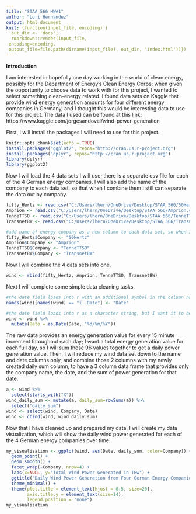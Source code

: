 ```yaml
---
title: "STAA 566 HW#1"
author: "Lori Hernandez"
output: html_document
knit: (function(input_file, encoding) {
  out_dir <- 'docs';
  rmarkdown::render(input_file,
 encoding=encoding,
 output_file=file.path(dirname(input_file), out_dir, 'index.html'))})
---
```


**Introduction**

I am interested in hopefully one day working in the world of clean energy, possibly for the Department of Energy's Clean Energy Corps; when given the opportunity to choose data to work with for this project, I wanted to select something clean-energy related.  I found data sets on Kaggle that provide wind energy generation amounts for four different energy companies in Germany, and I thought this would be interesting data to use for this project.  The data I used can be found at this link:  https://www.kaggle.com/jorgesandoval/wind-power-generation

First, I will install the packages I will need to use for this project.

```r
knitr::opts_chunk$set(echo = TRUE)
install.packages("ggplot2", repos="http://cran.us.r-project.org")
install.packages("dplyr", repos="http://cran.us.r-project.org")
library(dplyr)
library(ggplot2)
```

Now I will load the 4 data sets I will use; there is a separate csv file for each of the 4 German energy companies.  I will also add the name of the company to each data set, so that when I combine them I still can separate the data out by company.

```r
fifty_Hertz <- read.csv("C:/Users/lhern/OneDrive/Desktop/STAA 566/50Hertz.csv")
Amprion <- read.csv("C:/Users/lhern/OneDrive/Desktop/STAA 566/Amprion.csv")
TenneTTSO <- read.csv("C:/Users/lhern/OneDrive/Desktop/STAA 566/TenneTTSO.csv")
TransnetBW <- read.csv("C:/Users/lhern/OneDrive/Desktop/STAA 566/TransnetBW.csv")

#add name of energy company as a new column to each data set, so when I append them together I can tell which rows belong to which company
fifty_Hertz$Company <- "50Hertz"
Amprion$Company <- "Amprion"
TenneTTSO$Company <- "TenneTTSO"
TransnetBW$Company <- "TransnetBW"

```

Now I will combine the 4 data sets into one.

```r
wind <- rbind(fifty_Hertz, Amprion, TenneTTSO, TransnetBW)
```

Next I will complete some simple data cleaning tasks.

```r
#the date field loads into r with an additional symbol in the column name for the date parameter which will make code harder to read, so I will rename this column
names(wind)[names(wind) == "ï..Date"] <- "Date"

#the date field loads into r as a character string, but I want it to be a Date class; here I convert the Date column into Date data type
wind <- wind %>%
  mutate(Date = as.Date(Date, "%d/%m/%Y"))
```


The raw data provides an energy generation value for every 15 minute increment throughout each day; I want a total energy generation value for each full day, so I will sum these 96 values together to get a daily power generation value.  Then, I will reduce my wind data set down to the name and date columns only, and combine those 2 columns with my newly created daily sum column, to have a 3 column data frame that provides only the company name, the date, and the sum of power generation for that date.

```r
a <- wind %>%
  select(starts_with("X"))
wind_daily_sum <- mutate(a, daily_sum=rowSums(a)) %>%
  select("daily_sum")
wind <- select(wind, Company, Date)
wind <- cbind(wind, wind_daily_sum)
```


Now that I have cleaned up and prepared my data, I will create my data visualization, which will show the daily wind power generated for each of the 4 German energy companies over time.

```r
my_visualization <- ggplot(wind, aes(Date, daily_sum, color=Company)) +
  geom_point() +
  geom_smooth() +
  facet_wrap(~Company, nrow=4) +
  labs(x=NULL, y="Total Wind Power Generated in THw") +
  ggtitle("Daily Wind Power Generation from Four German Energy Companies")+
  theme_minimal() + 
  theme(plot.title = element_text(hjust = 0.5, size=20),
        axis.title.y = element_text(size=14),
        legend.position = "none")
my_visualization
```

